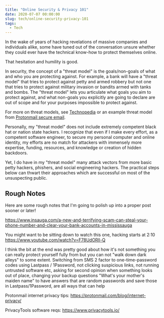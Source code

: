 ```yaml
---
title: "Online Security & Privacy 101"
date: 2020-07-07 00:00:00
slug: tech/online-security-privacy-101
tags:
  - Tech
---
```


In the wake of years of hacking revelations of massive companies and individuals alike, some have tuned out of the conversation unsure whether they could ever have the technical know-how to protect themselves online.

That hesitation and humility is good.

In security, the concept of a "threat model" is the goals/non-goals of what and who you are protecting against. For example, a bank will have a "threat model" that tries to protect against petty and armed robbery but not one that tries to protect against military invasion or bandits armed with tanks and bombs. The "threat model" lets you articulate what goals you aim to protect against, and what non-goals you explicitly are going to declare are out of scope and for your purposes impossible to protect against.

For more on threat models, see [Technopedia](https://www.techopedia.com/definition/15813/threat-modeling) or an example threat model from [Protonmail secure email](https://protonmail.com/blog/protonmail-threat-model/).

Personally, my "threat model" does not include extremely competent black hat or nation state hackers. I recognize that even if I make every effort, as a competent software engineer, to secure my personal computer and online identity, my efforts are no match for attackers with immensely more expertise, funding, resources, and knowledge or creation of hidden backdoors.

Yet, I do have in my "threat model" many attack vectors from more basic petty hackers, phishers, and social engineering hackers. The practical steps below can thwart their approaches which are successful on most of the unsuspecting public.

## Rough Notes
Here are some rough notes that I'm going to polish up into a proper post sooner or later!

https://www.insauga.com/a-new-and-terrifying-scam-can-steal-your-phone-number-and-clear-your-bank-accounts-in-mississauga

You might want to be sitting down to watch this one, hacking starts at 2:10 https://www.youtube.com/watch?v=F78UdORll-Q

I think the bit at the end was pretty good about how it's not something you can really protect yourself fully from but you can not "walk down dark alleys" to some extent. Switching from SMS 2 factor to one-time-password codes using Lastpass / 1Password, not clicking suspicious links, not running untrusted software etc, asking for second opinion when something looks out of place, changing your backup questions "What's your mother's maiden name" to have answers that are random passwords and save those in Lastpass/1Password, are all ways that can help


Protonmail internet privacy tips: https://protonmail.com/blog/internet-privacy/

PrivacyTools software reqs: https://www.privacytools.io/
